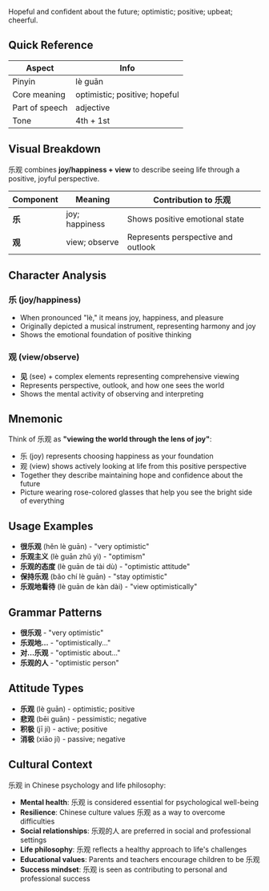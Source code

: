 Hopeful and confident about the future; optimistic; positive; upbeat; cheerful.

## Quick Reference

| Aspect         | Info                          |
| -------------- | ----------------------------- |
| Pinyin         | lè guān                       |
| Core meaning   | optimistic; positive; hopeful |
| Part of speech | adjective                     |
| Tone           | 4th + 1st                     |

## Visual Breakdown

乐观 combines **joy/happiness + view** to describe seeing life through a positive, joyful
perspective.

| Component | Meaning        | Contribution to 乐观               |
| --------- | -------------- | ---------------------------------- |
| **乐**    | joy; happiness | Shows positive emotional state     |
| **观**    | view; observe  | Represents perspective and outlook |

## Character Analysis

### 乐 (joy/happiness)

- When pronounced "lè," it means joy, happiness, and pleasure
- Originally depicted a musical instrument, representing harmony and joy
- Shows the emotional foundation of positive thinking

### 观 (view/observe)

- **见** (see) + complex elements representing comprehensive viewing
- Represents perspective, outlook, and how one sees the world
- Shows the mental activity of observing and interpreting

## Mnemonic

Think of 乐观 as **"viewing the world through the lens of joy"**:

- 乐 (joy) represents choosing happiness as your foundation
- 观 (view) shows actively looking at life from this positive perspective
- Together they describe maintaining hope and confidence about the future
- Picture wearing rose-colored glasses that help you see the bright side of everything

## Usage Examples

- **很乐观** (hěn lè guān) - "very optimistic"
- **乐观主义** (lè guān zhǔ yì) - "optimism"
- **乐观的态度** (lè guān de tài dù) - "optimistic attitude"
- **保持乐观** (bǎo chí lè guān) - "stay optimistic"
- **乐观地看待** (lè guān de kàn dài) - "view optimistically"

## Grammar Patterns

- **很乐观** - "very optimistic"
- **乐观地...** - "optimistically..."
- **对...乐观** - "optimistic about..."
- **乐观的人** - "optimistic person"

## Attitude Types

- **乐观** (lè guān) - optimistic; positive
- **悲观** (bēi guān) - pessimistic; negative
- **积极** (jī jí) - active; positive
- **消极** (xiāo jí) - passive; negative

## Cultural Context

乐观 in Chinese psychology and life philosophy:

- **Mental health**: 乐观 is considered essential for psychological well-being
- **Resilience**: Chinese culture values 乐观 as a way to overcome difficulties
- **Social relationships**: 乐观的人 are preferred in social and professional settings
- **Life philosophy**: 乐观 reflects a healthy approach to life's challenges
- **Educational values**: Parents and teachers encourage children to be 乐观
- **Success mindset**: 乐观 is seen as contributing to personal and professional success

